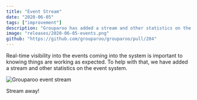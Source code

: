 ```yaml
---
title: "Event Stream"
date: "2020-06-05"
tags: ["improvement"]
description: "Grouparoo has added a stream and other statistics on the event system."
image: "releases/2020-06-05-events.png"
github: "https://github.com/grouparoo/grouparoo/pull/204"
---
```


Real-time visibility into the events coming into the system is important to knowing things are working as expected. To help with that, we have added a stream and other statistics on the event system.

<Image
  maxHeight={300}
  alt="Grouparoo event stream"
  src="releases/2020-06-05-events.png"
/>

Stream away!
